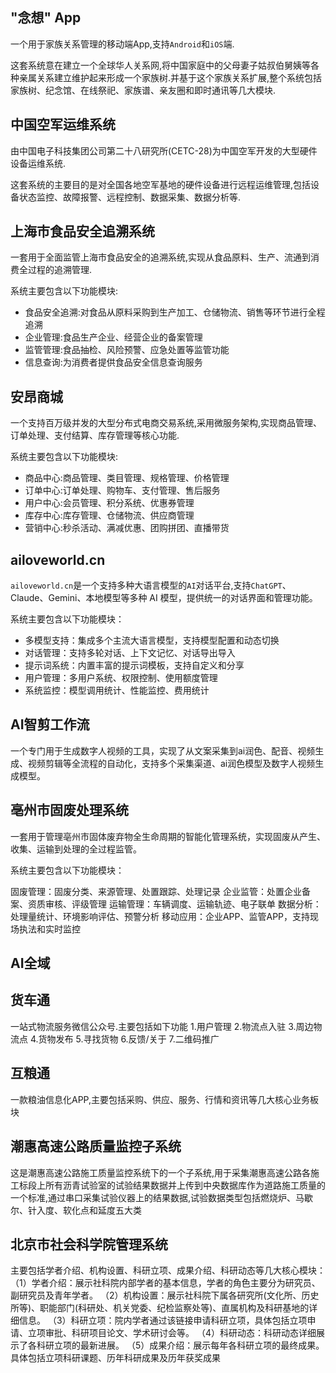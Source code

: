 ## "念想" App

一个用于家族关系管理的移动端App,支持`Android`和`iOS`端.

这套系统意在建立一个全球华人关系网,将中国家庭中的父母妻子姑叔伯舅姨等各种亲属关系建立维护起来形成一个家族树.并基于这个家族关系扩展,整个系统包括家族树、纪念馆、在线祭祀、家族谱、亲友圈和即时通讯等几大模块.


## 中国空军运维系统

由中国电子科技集团公司第二十八研究所(CETC-28)为中国空军开发的大型硬件设备运维系统.

这套系统的主要目的是对全国各地空军基地的硬件设备进行远程运维管理,包括设备状态监控、故障报警、远程控制、数据采集、数据分析等.



## 上海市食品安全追溯系统

一套用于全面监管上海市食品安全的追溯系统,实现从食品原料、生产、流通到消费全过程的追溯管理.

系统主要包含以下功能模块:
- 食品安全追溯:对食品从原料采购到生产加工、仓储物流、销售等环节进行全程追溯
- 企业管理:食品生产企业、经营企业的备案管理
- 监管管理:食品抽检、风险预警、应急处置等监管功能
- 信息查询:为消费者提供食品安全信息查询服务



## 安昂商城

一个支持百万级并发的大型分布式电商交易系统,采用微服务架构,实现商品管理、订单处理、支付结算、库存管理等核心功能.

系统主要包含以下功能模块:
- 商品中心:商品管理、类目管理、规格管理、价格管理
- 订单中心:订单处理、购物车、支付管理、售后服务
- 用户中心:会员管理、积分系统、优惠券管理
- 库存中心:库存管理、仓储物流、供应商管理
- 营销中心:秒杀活动、满减优惠、团购拼团、直播带货



## ailoveworld.cn

`ailoveworld.cn`是一个支持多种大语言模型的`AI`对话平台,支持`ChatGPT`、Claude、Gemini、本地模型等多种 AI 模型，提供统一的对话界面和管理功能。

系统主要包含以下功能模块：
- 多模型支持：集成多个主流大语言模型，支持模型配置和动态切换
- 对话管理：支持多轮对话、上下文记忆、对话导出导入
- 提示词系统：内置丰富的提示词模板，支持自定义和分享
- 用户管理：多用户系统、权限控制、使用额度管理
- 系统监控：模型调用统计、性能监控、费用统计



## AI智剪工作流

一个专门用于生成数字人视频的工具，实现了从文案采集到ai润色、配音、视频生成、视频剪辑等全流程的自动化，支持多个采集渠道、ai润色模型及数字人视频生成模型。

## 亳州市固废处理系统

一套用于管理亳州市固体废弃物全生命周期的智能化管理系统，实现固废从产生、收集、运输到处理的全过程监管。

系统主要包含以下功能模块：

固废管理：固废分类、来源管理、处置跟踪、处理记录
企业监管：处置企业备案、资质审核、评级管理
运输管理：车辆调度、运输轨迹、电子联单
数据分析：处理量统计、环境影响评估、预警分析
移动应用：企业APP、监管APP，支持现场执法和实时监控

## AI全域



## 货车通

一站式物流服务微信公众号.主要包括如下功能
1.用户管理
2.物流点入驻
3.周边物流点
4.货物发布
5.寻找货物
6.反馈/关于
7.二维码推广

## 互粮通

一款粮油信息化APP,主要包括采购、供应、服务、行情和资讯等几大核心业务板块

## 潮惠高速公路质量监控子系统

这是潮惠高速公路施工质量监控系统下的一个子系统,用于采集潮惠高速公路各施工标段上所有沥青试验室的试验结果数据并上传到中央数据库作为道路施工质量的一个标准,通过串口采集试验仪器上的结果数据,试验数据类型包括燃烧炉、马歇尔、针入度、软化点和延度五大类

## 北京市社会科学院管理系统 

主要包括学者介绍、机构设置、科研立项、成果介绍、科研动态等几大核心模块：
（1）学者介绍：展示社科院内部学者的基本信息，学者的角色主要分为研究员、副研究员及青年学者。
（2）机构设置：展示社科院下属各研究所(文化所、历史所等)、职能部门(科研处、机关党委、纪检监察处等)、直属机构及科研基地的详细信息。
（3）科研立项：院内学者通过该链接申请科研立项，具体包括立项申请、立项审批、科研项目论文、学术研讨会等。
（4）科研动态：科研动态详细展示了各科研立项的最新进展。
（5）成果介绍：展示每年各科研立项的最终成果。具体包括立项科研课题、历年科研成果及历年获奖成果
